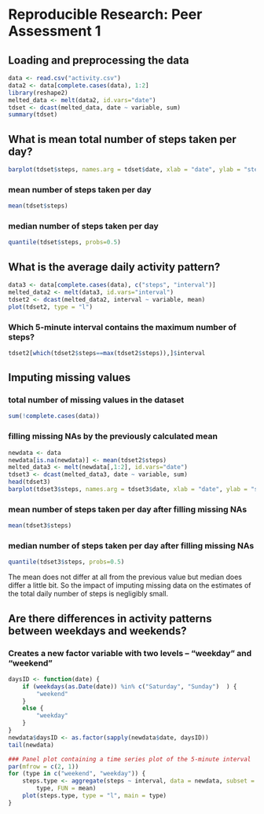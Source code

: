 # Reproducible Research: Peer Assessment 1


## Loading and preprocessing the data

```r
data <- read.csv("activity.csv")
data2 <- data[complete.cases(data), 1:2]
library(reshape2)
melted_data <- melt(data2, id.vars="date")
tdset <- dcast(melted_data, date ~ variable, sum)
summary(tdset)
```

## What is mean total number of steps taken per day?

```r
barplot(tdset$steps, names.arg = tdset$date, xlab = "date", ylab = "steps")
```
### mean number of steps taken per day
```r
mean(tdset$steps)
```
### median number of steps taken per day
```r
quantile(tdset$steps, probs=0.5)
```
## What is the average daily activity pattern?
```r
data3 <- data[complete.cases(data), c("steps", "interval")]
melted_data2 <- melt(data3, id.vars="interval")
tdset2 <- dcast(melted_data2, interval ~ variable, mean)
plot(tdset2, type = "l")
```
### Which 5-minute interval contains the maximum number of steps?
```r
tdset2[which(tdset2$steps==max(tdset2$steps)),]$interval
```

## Imputing missing values
### total number of missing values in the dataset
```r
sum(!complete.cases(data))
```
### filling missing NAs by the previously calculated mean
```r
newdata <- data
newdata[is.na(newdata)] <- mean(tdset2$steps)
melted_data3 <- melt(newdata[,1:2], id.vars="date")
tdset3 <- dcast(melted_data3, date ~ variable, sum)
head(tdset3)
barplot(tdset3$steps, names.arg = tdset3$date, xlab = "date", ylab = "steps")
```
### mean number of steps taken per day after filling missing NAs
```r
mean(tdset3$steps)
```
### median number of steps taken per day after filling missing NAs
```r
quantile(tdset3$steps, probs=0.5)
```
The mean does not differ at all from the previous value but median does differ a little bit. So the impact of imputing missing data on the estimates of the total daily number of steps is negligibly small.

## Are there differences in activity patterns between weekdays and weekends?
### Creates a new factor variable with two levels – “weekday” and “weekend” 
```r
daysID <- function(date) {
    if (weekdays(as.Date(date)) %in% c("Saturday", "Sunday")  ) {
        "weekend"
    } 
    else {
        "weekday"
    }
}
newdata$daysID <- as.factor(sapply(newdata$date, daysID))
tail(newdata)
```
```r
### Panel plot containing a time series plot of the 5-minute interval 
par(mfrow = c(2, 1))
for (type in c("weekend", "weekday")) {
    steps.type <- aggregate(steps ~ interval, data = newdata, subset = newdata$daysID == 
        type, FUN = mean)
    plot(steps.type, type = "l", main = type)
}
```